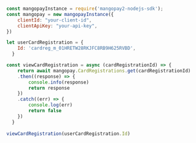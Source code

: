   
```javascript NodeJS  

const mangopayInstance = require('mangopay2-nodejs-sdk');
const mangopay = new mangopayInstance({
    clientId: "your-client-id",
    clientApiKey: "your-api-key",
})

let userCardRegistration = {
    Id: 'cardreg_m_01HRETW28RKJFC8RB9H625RVBD',
  }

const viewCardRegistration = async (cardRegistrationId) => {
    return await mangopay.CardRegistrations.get(cardRegistrationId)
    .then((response) => {
        console.info(response)
        return response
    })
    .catch((err) => {
        console.log(err)
        return false
    })
  }
  
viewCardRegistration(userCardRegistration.Id)  
```